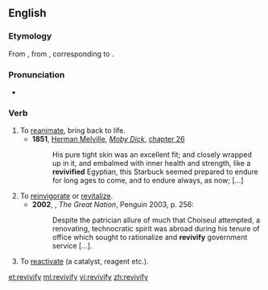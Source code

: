 ==English==
===Etymology===
From {{etyl|fr|en}} {{term|revivifier|lang=fr}}, from {{etyl|la|en}} {{term|revivificare|lang=la}}, corresponding to {{prefix|re|vivify}}.

===Pronunciation===
*{{a|UK}} {{IPA|/ɹiːˈvɪvɪfʌɪ/}}

===Verb===
{{en-verb|revivifies|revivifying|revivified}}

# To [[reanimate]], bring back to life.
#*'''1851''', [[w:Herman Melville|Herman Melville]], ''[[w:Moby Dick|Moby Dick]]'', [[s:Moby-Dick/Chapter 26|chapter 26]]
#*:  His pure tight skin was an excellent fit; and closely wrapped up in it, and embalmed with inner health and strength, like a '''revivified''' Egyptian, this Starbuck seemed prepared to endure for long ages to come, and to endure always, as now; [...]
# To [[reinvigorate]] or [[revitalize]].
#*'''2002''', {{w|Colin Jones (historian)|Colin Jones}}, ''The Great Nation'', Penguin 2003, p. 256:
#*:Despite the patrician allure of much that Choiseul attempted, a renovating, technocratic spirit was abroad during his tenure of office which sought to rationalize and '''revivify''' government service [...].
# {{context|chemistry|now|_|rare|lang=en}} To [[reactivate]] (a catalyst, reagent etc.).

[[et:revivify]]
[[ml:revivify]]
[[vi:revivify]]
[[zh:revivify]]